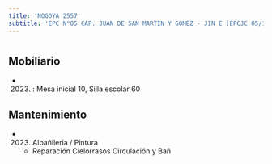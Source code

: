 ```yaml
---
title: 'NOGOYA 2557'
subtitle: 'EPC N°05 CAP. JUAN DE SAN MARTIN Y GOMEZ - JIN E (EPCJC 05/17°) JUANA MANSO'
---
```


#


## Mobiliario

*  (2023) : Mesa inicial 10, Silla escolar 60 





## Mantenimiento

*  (2023) Albañileria / Pintura 
    + Reparación Cielorrasos Circulación y Bañ



